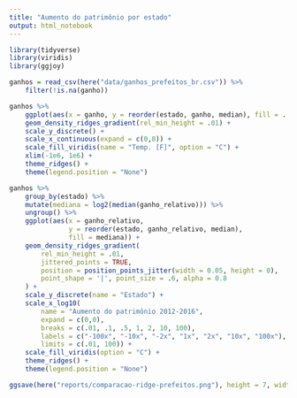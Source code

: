 ```yaml
---
title: "Aumento do patrimônio por estado"
output: html_notebook
---
```


```r
library(tidyverse)
library(viridis)
library(ggjoy)
```

```r
ganhos = read_csv(here("data/ganhos_prefeitos_br.csv")) %>% 
    filter(!is.na(ganho))
```

```r
ganhos %>% 
    ggplot(aes(x = ganho, y = reorder(estado, ganho, median), fill = ..x..)) + 
    geom_density_ridges_gradient(rel_min_height = .01) + 
    scale_y_discrete() +
    scale_x_continuous(expand = c(0,0)) + 
    scale_fill_viridis(name = "Temp. [F]", option = "C") +
    xlim(-1e6, 1e6) + 
    theme_ridges() + 
    theme(legend.position = "None")
```

```r
ganhos %>% 
    group_by(estado) %>%
    mutate(mediana = log2(median(ganho_relativo))) %>% 
    ungroup() %>% 
    ggplot(aes(x = ganho_relativo, 
               y = reorder(estado, ganho_relativo, median), 
               fill = mediana)) + 
    geom_density_ridges_gradient(
        rel_min_height = .01, 
        jittered_points = TRUE,
        position = position_points_jitter(width = 0.05, height = 0),
        point_shape = '|', point_size = .6, alpha = 0.8
    ) + 
    scale_y_discrete(name = "Estado") +
    scale_x_log10(
        name = "Aumento do patrimônio 2012-2016",
        expand = c(0,0), 
        breaks = c(.01, .1, .5, 1, 2, 10, 100),
        labels = c("-100x", "-10x", "-2x", "1x", "2x", "10x", "100x"),
        limits = c(.01, 100)) +
    scale_fill_viridis(option = "C") +
    theme_ridges() + 
    theme(legend.position = "None")

ggsave(here("reports/comparacao-ridge-prefeitos.png"), height = 7, width = 6)
```

